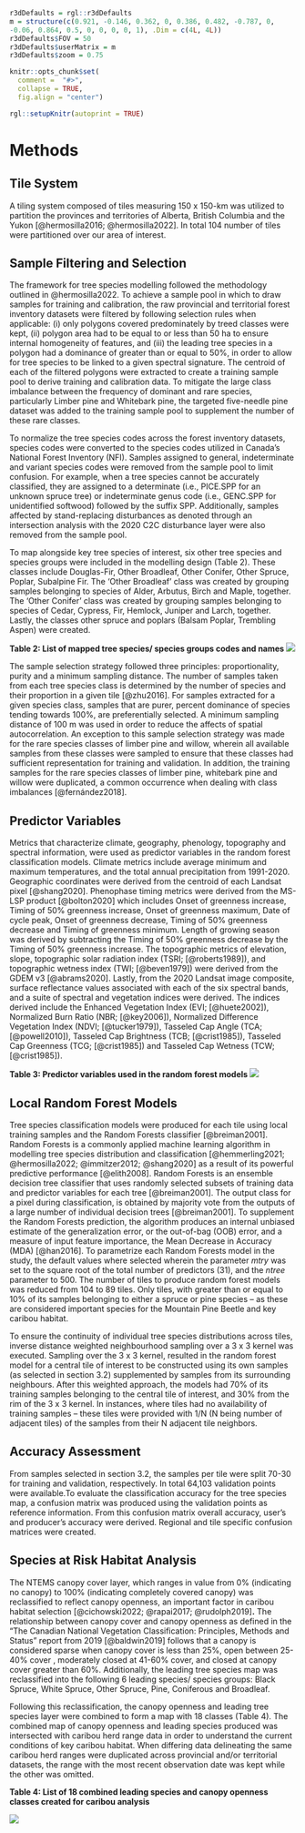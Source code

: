 ```r

r3dDefaults = rgl::r3dDefaults
m = structure(c(0.921, -0.146, 0.362, 0, 0.386, 0.482, -0.787, 0, 
-0.06, 0.864, 0.5, 0, 0, 0, 0, 1), .Dim = c(4L, 4L))
r3dDefaults$FOV = 50
r3dDefaults$userMatrix = m
r3dDefaults$zoom = 0.75

knitr::opts_chunk$set(
  comment =  "#>", 
  collapse = TRUE,
  fig.align = "center")

rgl::setupKnitr(autoprint = TRUE)

```

# Methods

## Tile System

A tiling system composed of tiles measuring 150 x 150-km was utilized to partition the provinces and territories of Alberta, British Columbia and the Yukon [@hermosilla2016; @hermosilla2022]. In total 104 number of tiles were partitioned over our area of interest.

## Sample Filtering and Selection

The framework for tree species modelling followed the methodology outlined in @hermosilla2022. To achieve a sample pool in which to draw samples for training and calibration, the raw provincial and territorial forest inventory datasets were filtered by following selection rules when applicable: (i) only polygons covered predominately by treed classes were kept, (ii) polygon area had to be equal to or less than 50 ha to ensure internal homogeneity of features, and (iii) the leading tree species in a polygon had a dominance of greater than or equal to 50%, in order to allow for tree species to be linked to a given spectral signature. The centroid of each of the filtered polygons were extracted to create a training sample pool to derive training and calibration data. To mitigate the large class imbalance between the frequency of dominant and rare species, particularly Limber pine and Whitebark pine, the targeted five-needle pine dataset was added to the training sample pool to supplement the number of these rare classes.

To normalize the tree species codes across the forest inventory datasets, species codes were converted to the species codes utilized in Canada's National Forest Inventory (NFI). Samples assigned to general, indeterminate and variant species codes were removed from the sample pool to limit confusion. For example, when a tree species cannot be accurately classified, they are assigned to a determinate (i.e., PICE.SPP for an unknown spruce tree) or indeterminate genus code (i.e., GENC.SPP for unidentified softwood) followed by the suffix SPP. Additionally, samples affected by stand-replacing disturbances as denoted through an intersection analysis with the 2020 C2C disturbance layer were also removed from the sample pool.

To map alongside key tree species of interest, six other tree species and species groups were included in the modelling design (Table 2). These classes include Douglas-Fir, Other Broadleaf, Other Conifer, Other Spruce, Poplar, Subalpine Fir. The 'Other Broadleaf' class was created by grouping samples belonging to species of Alder, Arbutus, Birch and Maple, together. The 'Other Conifer' class was created by grouping samples belonging to species of Cedar, Cypress, Fir, Hemlock, Juniper and Larch, together. Lastly, the classes other spruce and poplars (Balsam Poplar, Trembling Aspen) were created.

**Table 2: List of mapped tree species/ species groups codes and names** ![](images/FRI_tree_species.jpg)

The sample selection strategy followed three principles: proportionality, purity and a minimum sampling distance. The number of samples taken from each tree species class is determined by the number of species and their proportion in a given tile [@zhu2016]. For samples extracted for a given species class, samples that are purer, percent dominance of species tending towards 100%, are preferentially selected. A minimum sampling distance of 100 m was used in order to reduce the affects of spatial autocorrelation. An exception to this sample selection strategy was made for the rare species classes of limber pine and willow, wherein all available samples from these classes were sampled to ensure that these classes had sufficient representation for training and validation. In addition, the training samples for the rare species classes of limber pine, whitebark pine and willow were duplicated, a common occurrence when dealing with class imbalances [@fernández2018].

## Predictor Variables

Metrics that characterize climate, geography, phenology, topography and spectral information, were used as predictor variables in the random forest classification models. Climate metrics include average minimum and maximum temperatures, and the total annual precipitation from 1991-2020. Geographic coordinates were derived from the centroid of each Landsat pixel [@shang2020]. Phenophase timing metrics were derived from the MS-LSP product [@bolton2020] which includes Onset of greenness increase, Timing of 50% greenness increase, Onset of greenness maximum, Date of cycle peak, Onset of greenness decrease, Timing of 50% greenness decrease and Timing of greenness minimum. Length of growing season was derived by subtracting the Timing of 50% greenness decrease by the Timing of 50% greenness increase. The topographic metrics of elevation, slope, topographic solar radiation index (TSRI; [@roberts1989]), and topographic wetness index (TWI; [@beven1979]) were derived from the GDEM v3 [@abrams2020]. Lastly, from the 2020 Landsat image composite, surface reflectance values associated with each of the six spectral bands, and a suite of spectral and vegetation indices were derived. The indices derived include the Enhanced Vegetation Index (EVI; [@huete2002]), Normalized Burn Ratio (NBR; [@key2006]), Normalized Difference Vegetation Index (NDVI; [@tucker1979]), Tasseled Cap Angle (TCA; [@powell2010]), Tasseled Cap Brightness (TCB; [@crist1985]), Tasseled Cap Greenness (TCG; [@crist1985]) and Tasseled Cap Wetness (TCW; [@crist1985]).

**Table 3: Predictor variables used in the random forest models** ![](images/predictor_variables.jpg)

## Local Random Forest Models

Tree species classification models were produced for each tile using local training samples and the Random Forests classifier [@breiman2001]. Random Forests is a commonly applied machine learning algorithm in modelling tree species distribution and classification [@hemmerling2021; @hermosilla2022; @immitzer2012; @shang2020] as a result of its powerful predictive performance [@elith2008]. Random Forests is an ensemble decision tree classifier that uses randomly selected subsets of training data and predictor variables for each tree [@breiman2001]. The output class for a pixel during classification, is obtained by majority vote from the outputs of a large number of individual decision trees [@breiman2001]. To supplement the Random Forests prediction, the algorithm produces an internal unbiased estimate of the generalization error, or the out-of-bag (OOB) error, and a measure of input feature importance, the Mean Decrease in Accuracy (MDA) [@han2016]. To parametrize each Random Forests model in the study, the default values where selected wherein the parameter *mtry* was set to the square root of the total number of predictors (31), and the *ntree* parameter to 500. The number of tiles to produce random forest models was reduced from 104 to 89 tiles. Only tiles, with greater than or equal to 10% of its samples belonging to either a spruce or pine species -- as these are considered important species for the Mountain Pine Beetle and key caribou habitat.

To ensure the continuity of individual tree species distributions across tiles, inverse distance weighted neighbourhood sampling over a 3 x 3 kernel was executed. Sampling over the 3 x 3 kernel, resulted in the random forest model for a central tile of interest to be constructed using its own samples (as selected in section 3.2) supplemented by samples from its surrounding neighbours. After this weighted approach, the models had 70% of its training samples belonging to the central tile of interest, and 30% from the rim of the 3 x 3 kernel. In instances, where tiles had no availability of training samples -- these tiles were provided with 1/N (N being number of adjacent tiles) of the samples from their N adjacent tile neighbors.

## Accuracy Assessment

From samples selected in section 3.2, the samples per tile were split 70-30 for training and validation, respectively. In total 64,103 validation points were available.To evaluate the classification accuracy for the tree species map, a confusion matrix was produced using the validation points as reference information. From this confusion matrix overall accuracy, user's and producer's accuracy were derived. Regional and tile specific confusion matrices were created.

## Species at Risk Habitat Analysis

The NTEMS canopy cover layer, which ranges in value from 0% (indicating no canopy) to 100% (indicating completely covered canopy) was reclassified to reflect canopy openness, an important factor in caribou habitat selection [@cichowski2022; @rapai2017; @rudolph2019]**.** The relationship between canopy cover and canopy openness as defined in the "The Canadian National Vegetation Classification: Principles, Methods and Status" report from 2019 [@baldwin2019] follows that a canopy is considered sparse when canopy cover is less than 25%, open between 25-40% cover , moderately closed at 41-60% cover, and closed at canopy cover greater than 60%. Additionally, the leading tree species map was reclassified into the following 6 leading species/ species groups: Black Spruce, White Spruce, Other Spruce, Pine, Coniferous and Broadleaf.

Following this reclassification, the canopy openness and leading tree species layer were combined to form a map with 18 classes (Table 4). The combined map of canopy openness and leading species produced was intersected with caribou herd range data in order to understand the current conditions of key caribou habitat. When differing data delineating the same caribou herd ranges were duplicated across provincial and/or territorial datasets, the range with the most recent observation date was kept while the other was omitted.

**Table 4: List of 18 combined leading species and canopy openness classes created for caribou analysis**

![](images/canopy_tree_combined.jpg)

